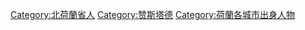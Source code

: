 [[Category:北荷蘭省人|Category:北荷蘭省人]]
[[Category:赞斯塔德|Category:赞斯塔德]]
[[Category:荷蘭各城市出身人物|Category:荷蘭各城市出身人物]]